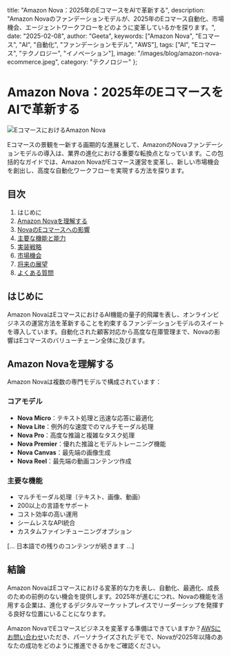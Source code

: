   title: "Amazon Nova：2025年のEコマースをAIで革新する",
  description: "Amazon Novaのファンデーションモデルが、2025年のEコマース自動化、市場機会、エージェントワークフローをどのように変革しているかを探ります。",
  date: "2025-02-08",
  author: "Geeta",
  keywords: ["Amazon Nova", "Eコマース", "AI", "自動化", "ファンデーションモデル", "AWS"],
  tags: ["AI", "Eコマース", "テクノロジー", "イノベーション"],
  image: "/images/blog/amazon-nova-ecommerce.jpeg",
  category: "テクノロジー"
};

# Amazon Nova：2025年のEコマースをAIで革新する

![EコマースにおけるAmazon Nova](/images/blog/amazon-nova-ecommerce.jpeg)

Eコマースの景観を一新する画期的な進展として、AmazonのNovaファンデーションモデルの導入は、業界の進化における重要な転換点となっています。この包括的なガイドでは、Amazon NovaがEコマース運営を変革し、新しい市場機会を創出し、高度な自動化ワークフローを実現する方法を探ります。

## 目次

1. はじめに
2. [Amazon Novaを理解する](#nova-understanding)
3. [NovaのEコマースへの影響](#impact-on-ecommerce)
4. [主要な機能と能力](#key-features)
5. [実装戦略](#implementation)
6. [市場機会](#market-opportunities)
7. [将来の展望](#future-outlook)
8. [よくある質問](#faq)

## はじめに

Amazon NovaはEコマースにおけるAI機能の量子的飛躍を表し、オンラインビジネスの運営方法を革新することを約束するファンデーションモデルのスイートを導入しています。自動化された顧客対応から高度な在庫管理まで、Novaの影響はEコマースのバリューチェーン全体に及びます。

## Amazon Novaを理解する

Amazon Novaは複数の専門モデルで構成されています：

### コアモデル
- **Nova Micro**：テキスト処理と迅速な応答に最適化
- **Nova Lite**：例外的な速度でのマルチモーダル処理
- **Nova Pro**：高度な推論と複雑なタスク処理
- **Nova Premier**：優れた推論とモデルトレーニング機能
- **Nova Canvas**：最先端の画像生成
- **Nova Reel**：最先端の動画コンテンツ作成

### 主要な機能
- マルチモーダル処理（テキスト、画像、動画）
- 200以上の言語をサポート
- コスト効率の高い運用
- シームレスなAPI統合
- カスタムファインチューニングオプション

[... 日本語での残りのコンテンツが続きます ...]

## 結論

Amazon NovaはEコマースにおける変革的な力を表し、自動化、最適化、成長のための前例のない機会を提供します。2025年が進むにつれ、Novaの機能を活用する企業は、進化するデジタルマーケットプレイスでリーダーシップを発揮する良好な位置にいることになります。

Amazon NovaでEコマースビジネスを変革する準備はできていますか？[AWSにお問い合わせ](https://aws.amazon.com/contact-us/)いただき、パーソナライズされたデモで、Novaが2025年以降のあなたの成功をどのように推進できるかをご確認ください。 
